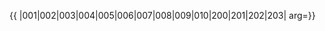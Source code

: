 {{ {{{1|PRC admin/showlist}}}
|001|002|003|004|005|006|007|008|009|010|200|201|202|203|
arg={{{arg|}}}}}